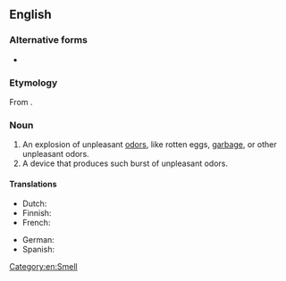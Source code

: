 {{also|stink bomb}}
==English==

===Alternative forms===
* {{l|en|stink bomb}}

===Etymology===
From {{compound|en|stink|bomb}}.

===Noun===
{{en-noun}}

# An explosion of unpleasant [[odor]]s, like rotten eggs, [[garbage]], or other unpleasant odors.
# A device that produces such burst of unpleasant odors.

====Translations====
{{trans-top|device that produces unpleasant smells}}
* Dutch: {{t+|nl|stinkbom|f}}
* Finnish: {{t+|fi|hajupommi}}
* French: {{t+|fr|boule puante|f}}
{{trans-mid}}
* German: {{t+|de|Stinkbombe|f}}
* Spanish: {{t|es|bomba fétida|f}}
{{trans-bottom}}

[[Category:en:Smell]]